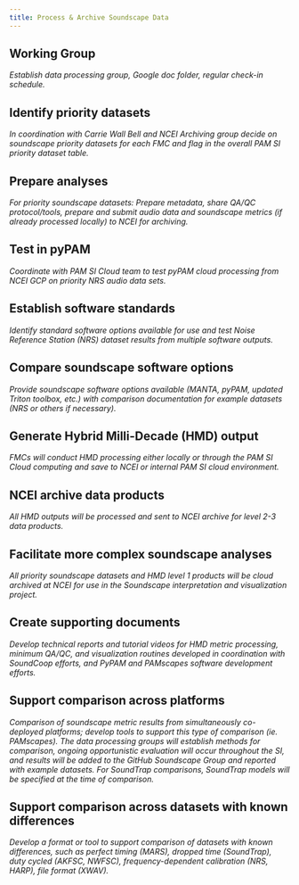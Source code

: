 ```yaml
---
title: Process & Archive Soundscape Data
---
```


## Working Group
*Establish data processing group, Google doc folder, regular check-in schedule.*


## Identify priority datasets
*In coordination with Carrie Wall Bell and NCEI Archiving group decide on soundscape priority datasets for each FMC and flag in the overall PAM SI priority dataset table.*

## Prepare analyses
*For priority soundscape datasets: Prepare metadata, share QA/QC protocol/tools, prepare and submit audio data and soundscape metrics (if already processed locally) to NCEI for archiving.*

## Test in pyPAM
*Coordinate with PAM SI Cloud team to test pyPAM cloud processing from NCEI GCP on priority NRS audio data sets.*

## Establish software standards
*Identify standard software options available for use and test Noise Reference Station (NRS) dataset results from multiple software outputs.*

## Compare soundscape software options
*Provide soundscape software options available (MANTA, pyPAM, updated Triton toolbox, etc.) with comparison documentation for example datasets (NRS or others if necessary).*

## Generate Hybrid Milli-Decade (HMD) output
*FMCs will conduct HMD processing either locally or through the PAM SI Cloud computing and save to NCEI or internal PAM SI cloud environment.*

## NCEI archive data products
*All HMD outputs will be processed and sent to NCEI archive for level 2-3 data products.*

## Facilitate more complex soundscape analyses
*All priority soundscape datasets and HMD level 1 products will be cloud archived at NCEI for use in the Soundscape interpretation and visualization project.*

## Create supporting documents
*Develop technical reports and tutorial videos for HMD metric processing, minimum QA/QC, and visualization routines developed in coordination with SoundCoop efforts, and PyPAM and PAMscapes software development efforts.*

## Support comparison across platforms
*Comparison of soundscape metric results from simultaneously co-deployed platforms; develop tools to support this type of comparison (ie. PAMscapes). The data processing groups will establish methods for comparison, ongoing opportunistic evaluation will occur throughout the SI, and results will be added to the GitHub Soundscape Group and reported with example datasets. For SoundTrap comparisons, SoundTrap models will be specified at the time of comparison.*

## Support comparison across datasets with known differences
*Develop a format or tool to support comparison of datasets with known differences, such as perfect timing (MARS), dropped time (SoundTrap), duty cycled (AKFSC, NWFSC), frequency-dependent calibration (NRS, HARP), file format (XWAV).*